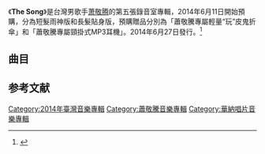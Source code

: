 {{Infobox album
| Name           = The Song
| Type           = 專輯
| Artist         = [[蕭敬騰|蕭敬騰]]
| Cover          = The Song.jpg
| Released       = 2014年6月27日
| Recorded       = 2014年
| Genre          = [[華語流行音樂|華語流行音樂]]
| Length         = 42:51
| Label          = [[華納音樂_(台灣)|華納音樂]]
| Producer       = [[萧敬腾|萧敬腾]]
| Last album     = [[蕭敬騰同名世界巡迴演唱會_2012台北站LIVE|蕭敬騰同名世界巡迴演唱會 2012台北站LIVE]]<br/>（2013年）
| This album     = '''The Song'''<br/>（2014年）
| Next album     = [[Reminiscence|Reminiscence]]<br/>（2015年）
}}
《'''The Song'''》是台灣男歌手[[萧敬腾|萧敬腾]]的第五張錄音室專輯，2014年6月11日開始預購，分為短髮雨神版和長髮貼身版，預購贈品分別為「蕭敬騰專屬輕量“玩”皮鬼折傘」和「蕭敬騰專屬頸掛式MP3耳機」。2014年6月27日發行。<ref name=5music>{{cite web|title=The Song-短髮雨神版|url=http://www.5music.com.tw/CDList-C.asp?cdno=435435678531|publisher=五大唱片|language=zh-tw|accessdate=2014-08-27|archive-date=2014-09-03|archive-url=https://web.archive.org/web/20140903010014/http://www.5music.com.tw/CDList-C.asp?cdno=435435678531|dead-url=no}}</ref>

== 曲目 ==
{{Tracklist
| total_length = 

| all_producer = 蕭敬騰

| title1 = 吻我吧
| note1 = Kiss me
| longnote1 = 第二波主打
| music1 = 蕭敬騰
| lyrics1 = 蕭敬騰
| arranger1 = [[黃宣銘|黃宣銘]]
| length1 = 4:24

| title2 = 我就是愛你
| note2 = Love me, please
| longnote2 = 《ASUS ZenFone》2014年度代言主題曲
| music2 = 蕭敬騰
| lyrics2 = 蕭敬騰
| arranger2 = [[阿火|阿火]]
| length2 = 4:09

| title3 = 放開
| note3 = Let go
| longnote3 = 
| music3 = [[嚴爵|嚴爵]]
| lyrics3 = [[嚴爵|嚴爵]]
| arranger3 = [[生命樹樂團|生命樹_小王子]]
| length3 = 3:57

| title4 = 鈴鈴
| note4 = Ring Ring
| longnote4 = Feat.[[范瑋琪|范瑋琪]]<br>[[衛視中文台|衛視中文台]]韓劇《[[繼承者們|繼承者們]]》片頭曲
| music4 = [[陳奐仁|陳奐仁]]
| lyrics4 = [[曹宇棠|曹宇棠]]
| arranger4 = 阿火
| length4 = 3:38

| title5 = 說
| note5 = Say it
| longnote5 = 
| music5 = [[方大同|方大同]]
| lyrics5 = [[方大同|方大同]]、[[茹嵐|茹嵐]]
| arranger5 = 生命樹_小王子
| length5 = 4:13

| title6 = 色
| note6 =  Color
| longnote6 = 第五波主打
| music6 = [[阿弟仔|阿弟仔]]
| lyrics6 = [[阿弟仔|阿弟仔]]
| arranger6 = 山地人
| length6 = 3:43

| title7 = 我在飛
| note7 = I`m flying
| longnote7 = 
| music7 = 蕭敬騰
| lyrics7 = 蕭敬騰
| arranger7 = 阿火
| length7 = 3:51

| title8 = 跟我玩
| note8 =  Play with me
| longnote8 = 第四波主打
| music8 = 蕭敬騰
| lyrics8 = 蕭敬騰
| arranger8 = 阿火
| length8 = 4:19

| title9 = Kelly
| note9 = 
| longnote9 = 首波主打<br/>[[緯來戲劇台|緯來戲劇台]]韓劇《[[來自星星的你|來自星星的你]]》片尾曲<br/>[[衛視中文台|衛視中文台]]韓劇《[[未來的選擇|未來的選擇]]》片尾曲
| music9 = 蕭敬騰
| lyrics9 = 蕭敬騰
| arranger9 = 生命樹_小王子
| length9 = 4:41

| title10 = 這首歌
| note10 = The song
| longnote10 = 第三波主打<br>[[八大綜合台|八大綜合台]]韓劇《[[Good_Doctor善良醫生|Good Doctor善良醫生]]》片尾曲
| music10 = 蕭敬騰
| lyrics10 = [[林夕|林夕]]
| arranger10 = [[于京延|-{于}-京延]]
| length10 = 2:58

| title11 = 這首歌 (演奏版)
| note11 = The song (instrumental)
| longnote11 = 第十首Kala版
| music11 = 蕭敬騰
| lyrics11 = [[林夕|林夕]]
| arranger11 = 于京延
| length11 = 2:58
}}

{{Tracklist
| headline = [[iTunes|iTunes]] Bonus曲目

| title12 = 到不了的地方
| note12 = Anywhere, Somewhere, Nowhere
| longnote12 = 電影《[[到不了的地方|到不了的地方]]》主題曲
| music12 = [[V.K克|V.K克]]
| lyrics12 = [[李鼎|李鼎]]、[[潘柏希|潘柏希]]
| arranger12 = V.K克
| length12 = 4:44
}}

==参考文献==
{{reflist}}

{{蕭敬騰}}

{{DEFAULTSORT:The song}}
[[Category:2014年臺灣音樂專輯|Category:2014年臺灣音樂專輯]]
[[Category:蕭敬騰音樂專輯|Category:蕭敬騰音樂專輯]]
[[Category:華納唱片音樂專輯|Category:華納唱片音樂專輯]]